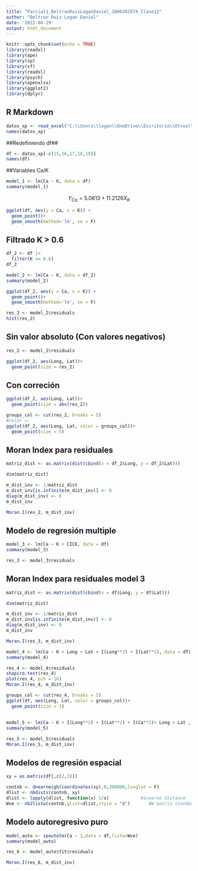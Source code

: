 ---
title: "Parcial1_BeltranRuizLoganDaniel_1000382874_Clase12"
author: "Beltran Ruiz Logan Daniel"
date: '2022-04-29'
output: html_document
---

```{r setup, include=FALSE}
knitr::opts_chunk$set(echo = TRUE)
library(readxl)
library(ape)
library(sp)
library(sf)
library(readxl)
library(psych) 
library(openxlsx)
library(ggplot2)
library(dplyr)

```

## R Markdown

```{r}
datos_xp <- read_excel("C:\\Users\\logan\\OneDrive\\Escritorio\\Otros\\Semestre 2022-1\\Computacion estadistica\\XPABLO.xlsx")
names(datos_xp)
```
##Redefiniendo df##
```{r}
df <- datos_xp[-c(15,16,17,18,19)]
names(df)
```
##Variables Ca/K
```{r}
model_1 <- lm(Ca ~ K, data = df) 
summary(model_1)
```
$$Y_{Ca} = 5.0613 + 11.2126X_{K}$$


```{r}
ggplot(df, aes(y = Ca, x = K)) +
  geom_point()+
  geom_smooth(method='lm', se = F)
```
## Filtrado K > 0.6

```{r}
df_2 <- df |>
  filter(K <= 0.6)
df_2
```
```{r}
model_2 <- lm(Ca ~ K, data = df_2) 
summary(model_2)
```

```{r}
ggplot(df_2, aes(y = Ca, x = K)) +
  geom_point()+
  geom_smooth(method='lm', se = F)
```
```{r}
res_2 <- model_2$residuals
hist(res_2)
```
## Sin valor absoluto (Con valores negativos)
```{r}
res_2 <- model_2$residuals

ggplot(df_2, aes(Long, Lat))+
  geom_point(size = res_2)
```

## Con correción

```{r}
ggplot(df_2, aes(Long, Lat))+
  geom_point(size = abs(res_2))
```

```{r}
groups_col <- cut(res_2, breaks = 5)
#color <- 
ggplot(df_2, aes(Long, Lat, color = groups_col))+
  geom_point(size = 5)
```

## Moran Index para residuales 

```{r}
matriz_dist <- as.matrix(dist(cbind(x = df_2$Long, y = df_2$Lat)))

dim(matriz_dist)
```

```{r}
m_dist_inv <- 1/matriz_dist
m_dist_inv[is.infinite(m_dist_inv)] <- 0
diag(m_dist_inv) <- 0
m_dist_inv
```

```{r}
Moran.I(res_2, m_dist_inv) 
```

## Modelo de regresión multiple

```{r}
model_3 <- lm(Ca ~ K + CICE, data = df)
summary(model_3)
```
```{r}
res_3 <- model_3$residuals
```

## Moran Index para residuales model 3

```{r}
matriz_dist <- as.matrix(dist(cbind(x = df$Long, y = df$Lat)))

dim(matriz_dist)
```

```{r}
m_dist_inv <- 1/matriz_dist
m_dist_inv[is.infinite(m_dist_inv)] <- 0
diag(m_dist_inv) <- 0
m_dist_inv
```

```{r}
Moran.I(res_3, m_dist_inv) 
```


```{r}
model_4 <- lm(Ca ~ K + Long + Lat + I(Long**2) + I(Lat**2), data = df) #datos georrefenciados
summary(model_4)
```

```{r}
res_4 <- model_4$residuals
shapiro.test(res_4)
plot(res_4, pch = 16)
Moran.I(res_4, m_dist_inv) 
```

```{r}
groups_col <- cut(res_4, breaks = 5)
ggplot(df, aes(Long, Lat, color = groups_col))+
  geom_point(size = 3)
```

## 

```{r}
model_5 <- lm(Ca ~ K + I(Long**2) + I(Lat**2) + I(Ca**2)+ Long + Lat , data = df) #datos georrefenciados
summary(model_5)
```
```{r}
res_5 <- model_5$residuals
Moran.I(res_5, m_dist_inv) 
```

## Modelos de regresión espacial

```{r}
xy = as.matrix(df[,c(2,3)])
```

```{r}
contnb <- dnearneigh(coordinates(xy),0,380000,longlat = F)
dlist <- nbdists(contnb, xy)
dlist <- lapply(dlist, function(x) 1/x)            #inverse distance
Wve <- nb2listw(contnb,glist=dlist,style = "W")       #W matriz-standarized
```

## Modelo autoregresivo puro

```{r}
model_auto <- spautolm(Ca ~ 1,data = df,listw=Wve)
summary(model_auto)
```

```{r}
res_6 <- model_auto$fit$residuals
```

```{r}
Moran.I(res_6, m_dist_inv)
```
